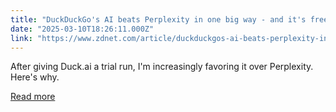 ```yaml
---
title: "DuckDuckGo's AI beats Perplexity in one big way - and it's free to use"
date: "2025-03-10T18:26:11.000Z"
link: "https://www.zdnet.com/article/duckduckgos-ai-beats-perplexity-in-one-big-way-and-its-free-to-use/"
---
```


After giving Duck.ai a trial run, I'm increasingly favoring it over Perplexity. Here's why.

[Read more](https://www.zdnet.com/article/duckduckgos-ai-beats-perplexity-in-one-big-way-and-its-free-to-use/)
